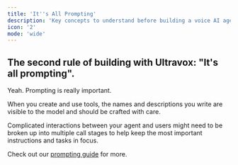 ```yaml
---
title: 'It''s All Prompting'
description: 'Key concepts to understand before building a voice AI agent.'
icon: '2'
mode: 'wide'
---
```


## The second rule of building with Ultravox: "It's all prompting".
Yeah. Prompting is really important.

When you create and use tools, the names and descriptions you write are visible to the model and should be crafted with care.

Complicated interactions between your agent and users might need to be broken up into multiple call stages to help keep the most important instructions and tasks in focus.

Check out our [prompting guide](/gettingstarted/prompting) for more.
